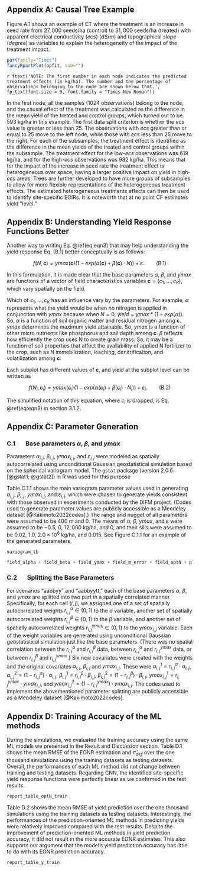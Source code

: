 <!-- NOTE: Erase the extra Figure, Table and section numbers manually-->

## Appendix A: Causal Tree Example {-}

Figure A.1 shows an example of CT where the treatment is an increase in seed rate from $27,000$ seeds/ha (control) to $31,000$ seeds/ha (treated) with apparent electrical conductivity ($\textit{ecs}$) ($dS/m$) and topographical $\textit{slope}$ ($degree$) as variables to explain the heterogeneity of the impact of the treatment impact.  

```r
par(family="Times")
fancyRpartPlot(opfit, sub="")
```

`r ftext('NOTE: The first number in each node indicates the predicted treatment effects (in kg/ha). The number and the percentage of observations belonging to the node are shown below that.', fp_text(font.size = 9, font.family = "Times New Roman"))`


In the first node, all the samples ($1024$ observations) belong to the node, and the causal effect of the treatment was calculated as the difference in the mean yield of the treated and control groups, which turned out to be $593$ kg/ha in this example. The first data split criterion is whether the $\textit{ecs}$ value is greater or less than $25$. The observations with $\textit{ecs}$ greater than or equal to $25$ move to the left node, while those with $\textit{ecs}$ less than $25$ move to the right. For each of the subsamples, the treatment effect is identified as the difference in the mean yields of the treated and control groups within the subsample. The treatment effect for the low-$\textit{ecs}$ observations was $619$ kg/ha, and for the high-$\textit{ecs}$ observations was $982$ kg/ha. This means that for the impact of the increase in seed rate the treatment effect is heterogeneous over space, having a larger positive impact on yield in high-$\textit{ecs}$ areas. Trees are further developed to have more groups of subsamples to allow for more flexible representations of the heterogeneous treatment effects. The estimated heterogeneous treatments effects can then be used to identify site-specific EOIRs. It is noteworth that at no point CF estimates yield "level." 

## Appendix B: Understanding Yield Response Functions Better {-}

Another way to writing Eq. \@ref(eq:eqn3) that may help understanding the yield response Eq. (B.1) better conceptually is as follows:

$$
f(N, \mathbf{c}) = ymax(\mathbf{c})(1-exp(\alpha(\mathbf{c}) + \beta(\mathbf{c}) \cdot N)) + \varepsilon. \qquad \text{(B.1)}
$$

In this formulation, it is made clear that the base parameters $\alpha$, $\beta$, and $ymax$ are functions of a vector of field characteristics variables $\mathbf{c}=(c_1,\dots,c_K)$, which vary spatially on the field. 

Which of $c_1,\dots,c_K$ has an influence vary by the parameters. For example, $\alpha$ represents what the yield would be when no nitrogen is applied in conjunction with $ymax$ because when $N = 0$, $yield = ymax * (1-exp(\alpha))$. So, $\alpha$ is a function of soil organic matter and residual nitrogen among $\mathbf{c}$. $ymax$ determines the maximum yield attainable. So, $ymax$ is a function of other micro nutrients like phosphorus and soil depth among $\mathbf{c}$. $\beta$ reflects how efficiently the crop uses N to create grain mass. So, it may be a function of soil properties that affect the availability of applied N fertilizer to the crop, such as N immobilization, leaching, denitrification, and volatilization among $\mathbf{c}$. 

Each subplot has different values of $\mathbf{c}$, and yield at the subplot level can be written as

$$
f(N_{i}, \mathbf{c}_{i}) = ymax(\mathbf{c}_{i})(1-exp(\alpha(\mathbf{c}_{i}) + \beta(\mathbf{c}_{i})\cdot N_{i})) + \varepsilon_{i}. \qquad \text{(B.2)}
$$

The simplified notation of this equation, where $c_i$ is dropped, is Eq. \@ref(eq:eqn3) in section 3.1.2. 

## Appendix C: Parameter Generation {-}

### C.1 $\quad$ Base parameters **$\alpha$**, **$\beta$**, and **$ymax$** {-}
Parameters $\alpha_{i,j}$, $\beta_{i,j}$, $ymax_{i,j}$, and $\varepsilon_{i,j}$ were modeled as spatially autocorrelated using unconditional Gaussian geostatistical simulation based on the spherical variogram model. The `gstat` package (version 2.0.6 [@gstat1; @gstat2]) in R was used for this purpose 

Table C.1.1 shows the main variogram parameter values used in generating $\alpha_{i,j}$, $\beta_{i,j}$, $ymax_{i,j}$, and $\varepsilon_{i,j}$, which were chosen to generate yields consistent with those observed in experiments conducted by the DIFM project. (Codes used to generate parameter values are publicly accessible as a Mendeley dataset [@Kakimoto2022codes].) The range and nugget of all parameters were assumed to be $400$ m and 0. The means of $\alpha$, $\beta$, $ymax$, and $\varepsilon$ were assumed to be $-0.5$, $0$, $12,000$ kg/ha, and $0$, and their sills were assumed to be $0.02$, $1.0$, $2.0 \times 10^{6}$ kg/ha, and $0.015$. See Figure C.1.1 for an example of the generated parameters. 


```r
variogram_tb
```


```r
field_alpha + field_beta + field_ymax + field_m_error + field_optN + plot_layout(ncol = 2)
```


### C.2 $\quad$ Splitting the Base Parameters {-}

For scenarios "aabbyy" and "aabbyytt," each of the base parameters $\alpha$, $\beta$, and $ymax$ are splitted into two part in a spatially correlated manner. Specifically, for each cell $(i,j)$, we assigned one of a set of spatially autocorrelated weights $r^{\alpha}_{i,j} \in (0,1)$ to the $\alpha$ variable, another set of spatially autocorrelated weights $r^{\beta}_{i,j} \in (0,1)$ to the $\beta$ variable, and another set of spatially autocorrelated weights $r^{ymax}_{i,j} \in (0,1)$ to the ${ymax}_{i,j}$ variable. Each of the weight variables are generated using unconditional Gaussian geostatistical simulation just like the base parameters. (There was no spatial correlation between the $r^{\alpha}_{i,j}$ and $r^{\beta}_{i,j}$ data, between $r^{\alpha}_{i,j}$ and $r^{ymax}_{i,j}$ data, or between $r^{\beta}_{i,j}$ and $r^{ymax}_{i,j}$.) Six new covariates were created with the weights and the original covariates $\alpha_{i,j}$, $\beta_{i,j}$ and $ymax_{i,j}$. These were 
$\alpha^{1}_{i,j} = r^{\alpha}_{i,j} \cdot \alpha_{i,j}$, $\alpha^{2}_{i,j} = (1- r^{\alpha}_{i,j}) \cdot \alpha_{i,j}$,
$\beta^{1}_{i,j} = r^{\beta}_{i,j} \cdot\beta_{i,j}$, $\beta^{2}_{i,j} = (1- r^{\beta}_{i,j}) \cdot\beta_{i,j}$,
$ymax^{1}_{i,j} = r^{ymax}_{i,j} \cdot ymax_{i,j}$, and $ymax^{2}_{i,j} = (1- r^{ymax}_{i,j}) \cdot ymax_{i,j}$. The codes used to implement the abovementioned parameter splitting are publicly accessible as a Mendeley dataset [@Kakimoto2022codes].


## Appendix D:  Training Accuracy of the ML methods {-}

During the simulations, we evaluated the training accuracy using the same ML models we presented in the Result and Discussion section. 
Table D.1 shows the mean RMSE of the EONR estimation and $\hat{\pi}_{def}$ over the one thousand simulations using the training datasets as testing datasets. Overall, the performances of each ML method did not change between training and testing datasets. Regarding CNN, the identified site-specific yield response functions were perfectly linear as we confirmed in the test results. 

```r
report_table_optN_train
```

Table D.2 shows the mean RMSE of yield prediction over the one thousand simulations using the training datasets as testing datasets. Interestingly, the performances of the prediction-oriented ML methods in predicting yields were relatively improved compared with the test results. Despite the improvement of prediction-oriented ML methods in yield prediction accuracy, it did not result in the more accurate EONR estimates. This also supports our argument that the model’s yield prediction accuracy has little to do with its EONR prediction accuracy.


```r
report_table_y_train
```




